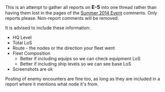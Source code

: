 This is an attempt to gather all reports on <span style="font-size:16px; font-weight:bold;">E-5</span> into one thread rather than having them lost in the pages of the [[Summer 2014 Event]] comments. Only reports please. Non-report comments will be removed.

It is advised to include these information:
* HQ Level
* Total LoS
* Route - the nodes or the direction your fleet went
* Fleet Composition
** Better if including equips so we can check equipment LoS
** Better if including ship levels so we can see base LoS
* Screenshots are ok

Posting of enemy encounters are fine too, as long as they are included in a report where it mentions what node it's from.<ac_metadata title="[Summer 2014 Event] Reports: E-5" related_topics="Summer 2014 Event"> </ac_metadata>